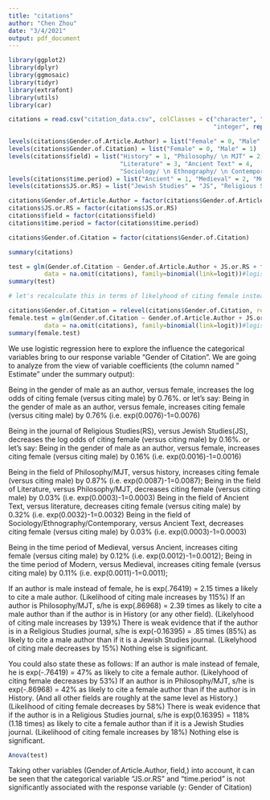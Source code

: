 ```yaml
---
title: "citations"
author: "Chen Zhou"
date: "3/4/2021"
output: pdf_document
---
```


```r
library(ggplot2)
library(dplyr)
library(ggmosaic)
library(tidyr)
library(extrafont)
library(utils)
library(car)
```

```r
citations = read.csv("citation_data.csv", colClasses = c("character", "character", 
                                                         "integer", rep("factor",7)))

levels(citations$Gender.of.Article.Author) = list("Female" = 0, "Male" = 1)
levels(citations$Gender.of.Citation) = list("Female" = 0, "Male" = 1)
levels(citations$field) = list("History" = 1, "Philosophy/ \n MJT" = 2, 
                               "Literature" = 3, "Ancient Text" = 4, 
                               "Sociology/ \n Ethnography/ \n Contemporary" = 5)
levels(citations$time.period) = list("Ancient" = 1, "Medieval" = 2, "Modern" =3)
levels(citations$JS.or.RS) = list("Jewish Studies" = "JS", "Religious Studies" = "RS")
```

```r
citations$Gender.of.Article.Author = factor(citations$Gender.of.Article.Author)
citations$JS.or.RS = factor(citations$JS.or.RS)
citations$field = factor(citations$field)
citations$time.period = factor(citations$time.period)

citations$Gender.of.Citation = factor(citations$Gender.of.Citation)
```

```r
summary(citations)
```

```r
test = glm(Gender.of.Citation ~ Gender.of.Article.Author + JS.or.RS + field + time.period, 
          data = na.omit(citations), family=binomial(link=logit))#logistic regression
summary(test)


```
```r
# let's recalculate this in terms of likelyhood of citing female instead of likelyhood of citing male:

citations$Gender.of.Citation = relevel(citations$Gender.of.Citation, ref = "Male")
female.test = glm(Gender.of.Citation ~ Gender.of.Article.Author + JS.or.RS + field + time.period, 
          data = na.omit(citations), family=binomial(link=logit))#logistic regression
summary(female.test)
```

We use logistic regression here to explore the influence the categorical variables bring to our response variable "Gender of Citation". We are going to analyze from the view of variable coefficients (the column named " Estimate" under the summary output):

Being in the gender of male as an author, versus female, increases the log odds of citing female (versus citing male) by 0.76%.
or let's say:
Being in the gender of male as an author, versus female, increases citing female (versus citing male) by 0.76% (i.e. exp(0.0076)-1=0.0076)

Being in the journal of Religious Studies(RS), versus Jewish Studies(JS), decreases the log odds of citing female (versus citing male) by 0.16%.
or let's say:
Being in the gender of male as an author, versus female, increases citing female (versus citing male) by 0.16% (i.e. exp(0.0016)-1=0.0016)

Being in the field of Philosophy/MJT, versus history, increases citing female (versus citing male) by 0.87% (i.e. exp(0.0087)-1=0.0087);
Being in the field of Literature, versus Philosophy/MJT, decreases citing female (versus citing male) by 0.03% (i.e. exp(0.0003)-1=0.0003)
Being in the field of Ancient Text, versus literature, decreases citing female (versus citing male) by 0.32% (i.e. exp(0.0032)-1=0.0032)
Being in the field of Sociology/Ethnography/Contemporary, versus Ancient Text, decreases citing female (versus citing male) by 0.03% (i.e. exp(0.0003)-1=0.0003)

Being in the time period of Medieval, versus Ancient, increases citing female (versus citing male) by 0.12% (i.e. exp(0.0012)-1=0.0012);
Being in the time period of Modern, versus Medieval, increases citing female (versus citing male) by 0.11% (i.e. exp(0.0011)-1=0.0011);


If an author is male instead of female, he is exp(.76419) = 2.15 times a likely to cite a male author. (Likelihood of citing male increases by 115%)
If an author is Philosophy/MJT, s/he is exp(.86968) = 2.39 times as likely to cite a male author than if the author is in History (or any other field). (Likelyhood of citing male increases by 139%)
There is weak evidence that if the author is in a Religious Studies journal, s/he is exp(-0.16395) = .85 times (85%) as likely to cite a male author than if it is a Jewish Studies journal. (Likelyhood of citing male decreases by 15%)
Nothing else is significant.

You could also state these as follows:
If an author is male instead of female, he is exp(-.76419) = 47% as likely to cite a female author. (Likelyhood of citing female decreases by 53%)
If an author is in Philosophy/MJT, s/he is exp(-.86968) = 42% as likely to cite a female author than if the author is in History.  (And all other fields are roughly at the same level as History.) (Likelihood of citing female decreases by 58%)
There is weak evidence that if the author is in a Religious Studies journal, s/he is exp(0.16395) = 118% (1.18 times) as likely to cite a female author than if it is a Jewish Studies journal.  (Likelihood of citing female increases by 18%)
Nothing else is significant.


```r
Anova(test)
```

Taking other variables (Gender.of.Article.Author, field,) into account, it can be seen that the categorical variable "JS.or.RS" and "time.period" is not significantly associated with the response variable (y: Gender of Citation)

